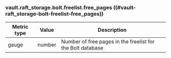 ### vault.raft_storage.bolt.freelist.free_pages ((#vault-raft_storage-bolt-freelist-free_pages))

Metric type | Value   | Description
----------- | ------- | -----------
gauge       | number  | Number of free pages in the freelist for the Bolt database